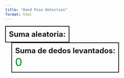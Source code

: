 ```yaml
---
title: "Hand Pose Detection"
format: html
---
```


<div id="p5-sketch">
  <div id="canvas-container"></div>
</div>
<div id="sum-box" style="display: inline-block; vertical-align: top; margin-right: 20px; padding: 10px; border: 2px solid #000; font-size: 24px;">
  <strong>Suma aleatoria:</strong>
  <div id="random-sum" style="font-size: 36px; color: blue;"></div>
</div>
<div id="result-box" style="display: inline-block; vertical-align: top; margin-left: 20px; padding: 10px; border: 2px solid #000; font-size: 24px;">
  <strong>Suma de dedos levantados:</strong>
  <div id="fingers-result" style="font-size: 36px; color: green;">0</div>
</div>
<script src="https://cdnjs.cloudflare.com/ajax/libs/p5.js/1.9.4/p5.min.js"></script>
<script src="https://unpkg.com/ml5@1/dist/ml5.min.js"></script>

<script>
(function() {
  let handPose;
  let video;
  let hands = [];

  const sketch = (p) => {

    let currentSum;
    
    p.preload = function() {
      // Load the handPose model
      handPose = ml5.handPose();
    };

    p.setup = function() {
      // Create a canvas and attach it to the 'canvas-container'
      p.createCanvas(640, 480).parent('canvas-container');
      currentSum = generateRandomSum();
      // Create the webcam video and hide it
      video = p.createCapture(p.VIDEO);
      video.size(640, 480);
      video.hide();
      // Start detecting hands from the webcam video
      handPose.detectStart(video, gotHands);
    };

    p.draw = function() {
      // Draw the webcam video
      p.image(video, 0, 0, p.width, p.height);

      // Draw all the tracked hand points
      for (let i = 0; i < hands.length; i++) {
        let hand = hands[i];
        for (let j = 0; j < hand.keypoints.length; j++) {
          let keypoint = hand.keypoints[j];
          p.fill(0, 255, 0);
          p.noStroke();
          p.circle(keypoint.x, keypoint.y, 10);
        }
      }
    };

    function generateRandomSum() {
      const num1 = Math.floor(Math.random() * 6); 
      const num2 = Math.floor(Math.random() * 6); 
      const sum = num1 + num2;
      document.getElementById('random-sum').innerText = `${num1} + ${num2}`;
      return sum;
    }


    // Callback function for when handPose outputs data
    function gotHands(results) {

      hands = results;
      console.log(hands);
  
      if(hands[0] != undefined) {
        let middle = verifyStretchedFinger(hands[0], 2);
        let index = verifyStretchedFinger(hands[0], 1);
        let thumb = verifyStretchedFinger(hands[0], 0);
        let ring = verifyStretchedFinger(hands[0], 3);
        let pinky = verifyStretchedFinger(hands[0], 4);
        
            
        let fingers = [middle, index, thumb, ring, pinky];
        
        fingersRaised(fingers)
      }
  
      if (hands[0] != undefined && hands[1] != undefined) {
        let middle = verifyStretchedFinger(hands[0], 2);
        let index = verifyStretchedFinger(hands[0], 1);
        let thumb = verifyStretchedFinger(hands[0], 0);
        let ring = verifyStretchedFinger(hands[0], 3);
        let pinky = verifyStretchedFinger(hands[0], 4);
        let middleR = verifyStretchedFinger(hands[1], 2);
        let indexR = verifyStretchedFinger(hands[1], 1);
        let thumbR = verifyStretchedFinger(hands[1], 0);
        let ringR = verifyStretchedFinger(hands[1], 3);
        let pinkyR = verifyStretchedFinger(hands[1], 4);
        
        let fingers = [middle, index, thumb, ring, pinky, middleR, indexR, thumbR, ringR, pinkyR];
        
        fingersRaised(fingers)
      }
  
      if (hands[1] != undefined) {
        let middleR = verifyStretchedFinger(hands[1], 2);
        let indexR = verifyStretchedFinger(hands[1], 1);
        let thumbR = verifyStretchedFinger(hands[1], 0);
        let ringR = verifyStretchedFinger(hands[1], 3);
        let pinkyR = verifyStretchedFinger(hands[1], 4);

        let fingers = [middleR, indexR, thumbR, ringR, pinkyR];
      }
  
    }

    function verifyStretchedFinger(hand, index) {
      switch (index) {
        case 0:
          if (calculateDistance(hand.thumb_cmc, hand.thumb_tip) < 100) return false;
          return true;
        case 1:
          if (hand.index_finger_pip.y - hand.index_finger_tip.y < 1) return false;
          return true;
        case 2:
          if (hand.middle_finger_pip.y - hand.middle_finger_tip.y < 1) return false;
          return true;
        case 3:
          if (hand.ring_finger_pip.y - hand.ring_finger_tip.y < 1) return false;
          return true;
        case 4:
          if (hand.pinky_finger_pip.y - hand.pinky_finger_tip.y < 1) return false;
          return true;
      }
    }

    function fingersRaised(fingers) {
      let fingersRaised = 0;
      for (let i = 0; i < fingers.length; i++) {
        if (fingers[i]) {
          fingersRaised++;
        }
      }
      document.getElementById('fingers-result').innerText = fingersRaised;

      if (fingersRaised === currentSum) {
        document.getElementById('sum-box').style.borderColor = 'green';

        setTimeout(() => {
          document.getElementById('sum-box').style.borderColor = '#000';
          currentSum = generateRandomSum(); 
        }, 2000);
      }

    }

    function calculateDistance(p1, p2) {
      return Math.sqrt(Math.pow(p2.x - p1.x, 2) + Math.pow(p2.y - p1.y, 2));
    }
  };

  new p5(sketch);
})();
</script>
